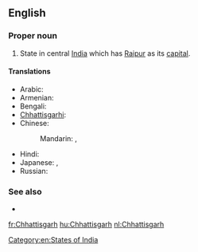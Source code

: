 ==English==
{{wikipedia}}

===Proper noun===
{{en-proper noun}}

# State in central [[India]] which has [[Raipur]] as its [[capital]].

====Translations====
{{trans-top|Chhattisgarh}}
* Arabic: {{t|ar|تشاتيسغار|m|tr=tshatisghaar}}
* Armenian: {{t|hy|Չատտիսգարհ |tr=Čattisgarh}}
* Bengali: {{t-|bn|ছত্তীসগঢ়|sc=Beng|xs=Bengali}}
* [[Chhattisgarhi]]: {{tø|hne|छत्तीसगढ़}}
* Chinese:
*: Mandarin: {{t|cmn|恰蒂斯加爾邦|sc=Hani}},  {{t|cmn|恰蒂斯加尔邦|tr=Qiàdìsījiā'ěr-bāng|sc=Hani}}
{{trans-mid}}
* Hindi: {{t|hi|छत्तीसगढ़|tr=chattīsgaṛh|xs=Hindi}}
* Japanese: {{t|ja|チャッティースガル州|tr=Chattīsugaru-shū}},  {{t|ja|チャッティースガル|tr=Chattīsugaru}}
* Russian: {{t|ru|Чхаттисгарх|m|tr=Čxattisgárx}}
{{trans-bottom}}

===See also===
* {{list|en|states of India}}

[[Category:en:States of India]]

[[fr:Chhattisgarh]]
[[hu:Chhattisgarh]]
[[nl:Chhattisgarh]]